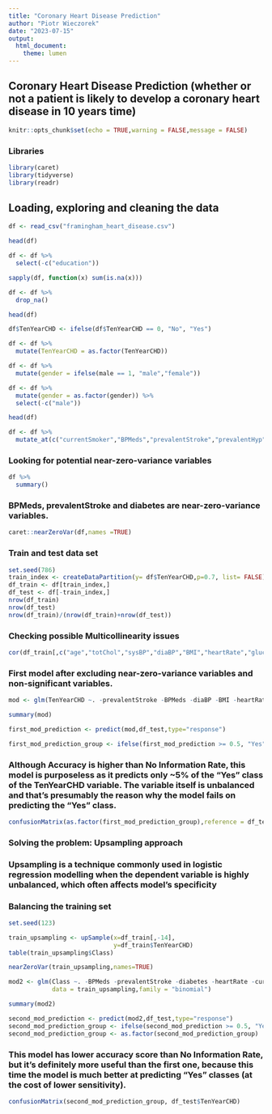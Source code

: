 ---
title: "Coronary Heart Disease Prediction"
author: "Piotr Wieczorek"
date: "2023-07-15"
output: 
  html_document: 
    theme: lumen
---

## Coronary Heart Disease Prediction (whether or not a patient is likely to develop a coronary heart disease in 10 years time)

```{r setup, include=FALSE}
knitr::opts_chunk$set(echo = TRUE,warning = FALSE,message = FALSE)
```

### Libraries

```{r}
library(caret)
library(tidyverse)
library(readr)
```



## Loading, exploring and cleaning the data
```{r}
df <- read_csv("framingham_heart_disease.csv")
```

```{r}
head(df)
```

```{r}
df <- df %>%
  select(-c("education"))
```

```{r}
sapply(df, function(x) sum(is.na(x)))
```
```{r}
df <- df %>%
  drop_na()
```

```{r}
head(df)
```

```{r}
df$TenYearCHD <- ifelse(df$TenYearCHD == 0, "No", "Yes")
```

```{r}
df <- df %>%
  mutate(TenYearCHD = as.factor(TenYearCHD))
```

```{r}
df <- df %>%
  mutate(gender = ifelse(male == 1, "male","female"))
```

```{r}
df <- df %>%
  mutate(gender = as.factor(gender)) %>%
  select(-c("male"))
```

```{r}
head(df)
```
```{r}
df <- df %>%
  mutate_at(c("currentSmoker","BPMeds","prevalentStroke","prevalentHyp","diabetes"),as.factor)
```


### Looking for potential near-zero-variance variables

```{r}
df %>%
  summary()
```

### BPMeds, prevalentStroke and diabetes are near-zero-variance variables.

```{r}
caret::nearZeroVar(df,names =TRUE)
```

### Train and test data set

```{r}
set.seed(786)
train_index <- createDataPartition(y= df$TenYearCHD,p=0.7, list= FALSE)
df_train <- df[train_index,]
df_test <- df[-train_index,]
nrow(df_train)
nrow(df_test)
nrow(df_train)/(nrow(df_train)+nrow(df_test))
```

### Checking possible Multicollinearity issues
```{r}
cor(df_train[,c("age","totChol","sysBP","diaBP","BMI","heartRate","glucose")])
```
### First model after excluding near-zero-variance variables and non-significant variables.

```{r}
mod <- glm(TenYearCHD ~. -prevalentStroke -BPMeds -diaBP -BMI -heartRate -currentSmoker -diabetes -prevalentHyp -glucose, data=df_train,family="binomial")
```


```{r}
summary(mod)
```

```{r}
first_mod_prediction <- predict(mod,df_test,type="response")
```

```{r}
first_mod_prediction_group <- ifelse(first_mod_prediction >= 0.5, "Yes","No")
```

### Although Accuracy is higher than No Information Rate, this model is purposeless as it predicts only ~5% of the "Yes" class of the TenYearCHD variable. The variable itself is unbalanced and that's presumably the reason why the model fails on predicting the "Yes" class. 

```{r}
confusionMatrix(as.factor(first_mod_prediction_group),reference = df_test$TenYearCHD)
```

### Solving the problem: Upsampling approach

### Upsampling is a technique commonly used in logistic regression modelling when the dependent variable is highly unbalanced, which often affects model's specificity

### Balancing the training set
```{r}
set.seed(123)

train_upsampling <- upSample(x=df_train[,-14],
                             y=df_train$TenYearCHD)
table(train_upsampling$Class)
```
```{r}
nearZeroVar(train_upsampling,names=TRUE)
```

```{r}
mod2 <- glm(Class ~. -BPMeds -prevalentStroke -diabetes -heartRate -currentSmoker,
            data = train_upsampling,family = "binomial")
```

```{r}
summary(mod2)
```

```{r}
second_mod_prediction <- predict(mod2,df_test,type="response")
second_mod_prediction_group <- ifelse(second_mod_prediction >= 0.5, "Yes","No")
second_mod_prediction_group <- as.factor(second_mod_prediction_group)
```

### This model has lower accuracy score than No Information Rate, but it's definitely more useful than the first one, because this time the model is much better at predicting "Yes" classes (at the cost of lower sensitivity).

```{r}
confusionMatrix(second_mod_prediction_group, df_test$TenYearCHD)
```











